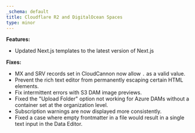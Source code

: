 ```yaml
---
_schema: default
title: Cloudflare R2 and DigitalOcean Spaces
type: minor
---
```

**Features:**

* Updated Next.js templates to the latest version of Next.js

**Fixes:**

* MX and SRV records set in CloudCannon now allow `.` as a valid value.
* Prevent the rich text editor from permanently escaping certain HTML elements.
* Fix intermittent errors with S3 DAM image previews.
* Fixed the "Upload Folder" option not working for Azure DAMs without a container set at the organization level.
* Subscription warnings are now displayed more consistently.
* Fixed a case where empty frontmatter in a file would result in a single text input in the Data Editor.